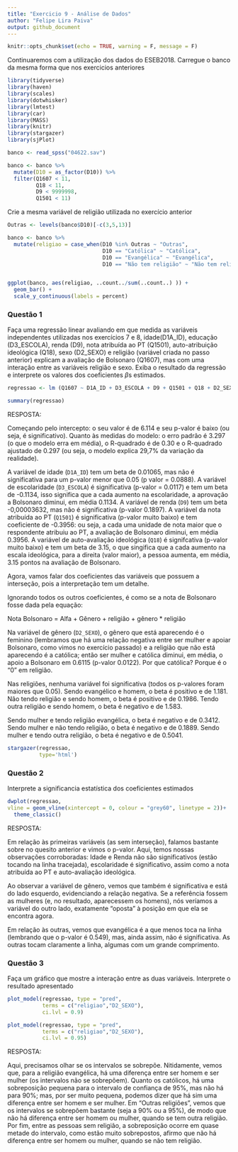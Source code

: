 ---
title: "Exercicio 9 - Análise de Dados"
author: "Felipe Lira Paiva"
output: github_document
---

```{r setup, include=FALSE}
knitr::opts_chunk$set(echo = TRUE, warning = F, message = F)
```

Continuaremos com a utilização dos dados do ESEB2018. Carregue o banco da mesma forma que nos exercicios anteriores

```{r}
library(tidyverse)
library(haven)
library(scales)
library(dotwhisker)
library(lmtest)
library(car)
library(MASS)
library(knitr)
library(stargazer)
library(sjPlot)

banco <- read_spss("04622.sav") 

banco <- banco %>%
  mutate(D10 = as_factor(D10)) %>%
  filter(Q1607 < 11, 
         Q18 < 11,
         D9 < 9999998,
         Q1501 < 11)
```

Crie a mesma variável de religião utilizada no exercício anterior

```{r}
Outras <- levels(banco$D10)[-c(3,5,13)]

banco <- banco %>%
  mutate(religiao = case_when(D10 %in% Outras ~ "Outras",
                              D10 == "Católica" ~ "Católica",
                              D10 == "Evangélica" ~ "Evangélica",
                              D10 == "Não tem religião" ~ "Não tem religião"))


ggplot(banco, aes(religiao, ..count../sum(..count..) )) +
  geom_bar() +
  scale_y_continuous(labels = percent)
```

### Questão 1

Faça uma regressão linear avaliando em que medida as variáveis independentes utilizadas nos exercícios 7 e 8, idade(D1A_ID), educação (D3_ESCOLA), renda (D9), nota atribuída ao PT (Q1501), auto-atribuição ideológica (Q18), sexo (D2_SEXO) e religião (variável criada no passo anterior) explicam a avaliação de Bolsonaro (Q1607), mas com uma interação entre as variáveis religião e sexo. Exiba o resultado da regressão e interprete os valores dos coeficientes $\beta$s estimados.

```{r, warning = FALSE}
regressao <- lm (Q1607 ~ D1A_ID + D3_ESCOLA + D9 + Q1501 + Q18 + D2_SEXO + religiao + D2_SEXO * religiao, data = banco )

summary(regressao)

```

RESPOSTA:

Começando pelo intercepto: o seu valor é de 6.114 e seu p-valor é baixo (ou seja, é significativo). Quanto às medidas do modelo: o erro padrão é 3.297 (o que o modelo erra em média), o R-quadrado é de 0.30 e o R-quadrado ajustado de 0.297 (ou seja, o modelo explica 29,7% da variação da realidade).

A variável de idade (`D1A_ID`) tem um beta de 0.01065, mas não é significativa para um p-valor menor que 0.05 (p valor = 0.0888). A variável de escolaridade (`D3_ESCOLA`) é significativa (p-valor = 0.0117) e tem um beta de -0.1134, isso significa que a cada aumento na escolaridade, a aprovação a Bolsonaro diminui, em média 0.1134. A variável de renda (`D9`) tem um beta -0,00003632, mas não é significativa (p-valor 0.1897). A variável da nota atribuída ao PT (`Q1501`) é significativa (p-valor muito baixo) e tem coeficiente de -0.3956: ou seja, a cada uma unidade de nota maior que o respondente atribuiu ao PT, a avaliação de Bolsonaro diminui, em média 0.3956. A variável de auto-avaliação ideológica (`Q18`) é signifcativa (p-valor muito baixo) e tem um beta de 3.15, o que singifica que a cada aumento na escala ideológica, para a direita (valor maior), a pessoa aumenta, em média, 3.15 pontos na avaliação de Bolsonaro.

Agora, vamos falar dos coeficientes das variáveis que possuem a interseção, pois a interpretação tem um detalhe.

Ignorando todos os outros coeficientes, é como se a nota de Bolsonaro fosse dada pela equação:

Nota Bolsonaro = Alfa + Gênero + religião + gênero * religião

Na variável de gênero (`D2_SEXO`), o gênero que está aparecendo é o feminino (lembramos que há uma relação negativa entre ser mulher e apoiar Bolsonaro, como vimos no exercício passado) e a religião que não está aparecendo é a católica; então ser mulher e católica diminui, em média, o apoio a Bolsonaro em 0.6115 (p-valor 0.0122). Por que católica? Porque é o "0" em religião.

Nas religiões, nenhuma variável foi significativa (todos os p-valores foram maiores que 0.05). Sendo evangélico e homem, o beta é positivo e de 1.181. Não tendo religião e sendo homem, o beta é positivo e de 0.1986. Tendo outra religião e sendo homem, o beta é negativo e de 1.583.

Sendo mulher e tendo religião evangélica, o beta é negativo e de 0.3412. Sendo mulher e não tendo religião, o beta é negativo e de 0.1889. Sendo mulher e tendo outra religião, o beta é negativo e de 0.5041.


```{R, results = 'asis'}

stargazer(regressao,
          type='html')
```
### Questão 2

Interprete a significancia estatística dos coeficientes estimados

```{r, warning = FALSE}
dwplot(regressao,
vline = geom_vline(xintercept = 0, colour = "grey60", linetype = 2))+
  theme_classic()

```

RESPOSTA:

Em relação às primeiras variáveis (as sem interseção), falamos bastante sobre no quesito anterior e vimos o p-valor. Aqui, temos nossas observações corroboradas: Idade e Renda não são significativos (estão tocando na linha tracejada), escolaridade é significativo, assim como a nota atribuída ao PT e auto-avaliação ideológica.

Ao observar a variável de gênero, vemos que também é significativa e está do lado esquerdo, evidenciando a relação negativa. Se a referência fossem as mulheres (e, no resultado, aparecessem os homens), nós veríamos a variável do outro lado, exatamente "oposta" à posição em que ela se encontra agora.

Em relação às outras, vemos que evangélica é a que menos toca na linha (lembrando que o p-valor é 0.549), mas, ainda assim, não é significativa. As outras tocam claramente a linha, algumas com um grande comprimento.

### Questão 3

Faça um gráfico que mostre a interação entre as duas variáveis. Interprete o resultado apresentado

```{r, warning = FALSE}
plot_model(regressao, type = "pred", 
           terms = c("religiao","D2_SEXO"), 
           ci.lvl = 0.9)

plot_model(regressao, type = "pred", 
           terms = c("religiao","D2_SEXO"), 
           ci.lvl = 0.95)


```

RESPOSTA:

Aqui, precisamos olhar se os intervalos se sobrepõe. Nitidamente, vemos que, para a religião evangélica, há uma diferença entre ser homem e ser mulher (os intervalos não se sobrepõem). Quanto os católicos, há uma sobreposição pequena para o intervalo de confiança de 95%, mas não há para 90%; mas, por ser muito pequena, podemos dizer que há sim uma diferença entre ser homem e ser mulher. Em "Outras religiões", vemos que os intervalos se sobrepõem bastante (seja a 90% ou a 95%), de modo que não há diferença entre ser homem ou mulher, quando se tem outra religião. Por fim, entre as pessoas sem religião, a sobreposição ocorre em quase metade do intervalo, como estão muito sobrepostos, afirmo que não há diferença entre ser homem ou mulher, quando se não tem religião.